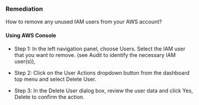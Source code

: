 ### Remediation

How to remove any unused IAM users from your AWS account?

#### Using AWS Console

- Step 1: In the left navigation panel, choose Users. Select the IAM user that you want to remove.
  (see Audit to identify the necessary IAM user(s)),

- Step 2: Click on the User Actions dropdown button from the dashboard top menu and select Delete User.

- Step 3: In the Delete User dialog box, review the user data and click Yes, Delete to confirm the action.
